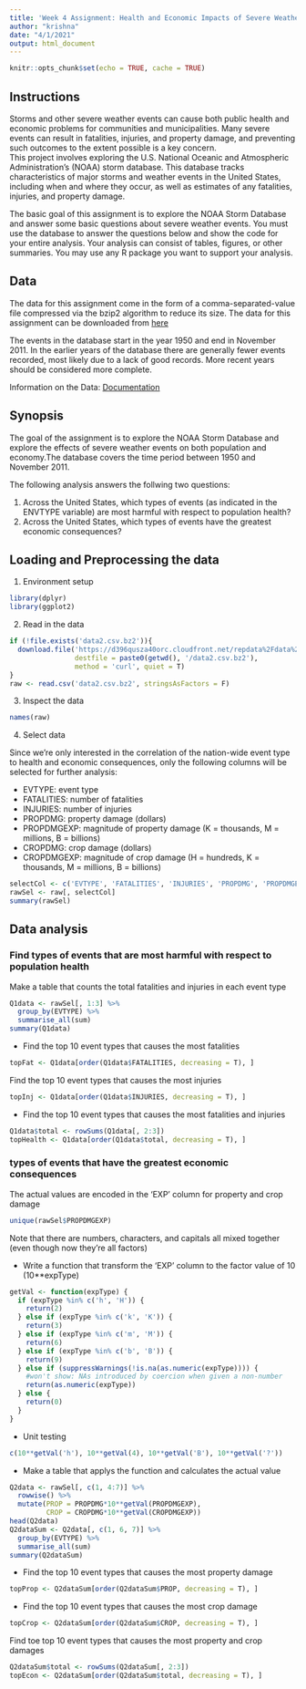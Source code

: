 ```yaml
---
title: 'Week 4 Assignment: Health and Economic Impacts of Severe Weather'
author: "krishna"
date: "4/1/2021"
output: html_document
---
```


```r
knitr::opts_chunk$set(echo = TRUE, cache = TRUE)
```

## Instructions

Storms and other severe weather events can cause both public health and economic problems for communities and municipalities. Many severe events can result in fatalities, injuries, and property damage, and preventing such outcomes to the extent possible is a key concern.  
This project involves exploring the U.S. National Oceanic and Atmospheric Administration's (NOAA) storm database. This database tracks characteristics of major storms and weather events in the United States, including when and where they occur, as well as estimates of any fatalities, injuries, and property damage.

The basic goal of this assignment is to explore the NOAA Storm Database and answer some basic questions about severe weather events. You must use the database to answer the questions below and show the code for your entire analysis. Your analysis can consist of tables, figures, or other summaries. You may use any R package you want to support your analysis.

## Data

The data for this assignment come in the form of a comma-separated-value file compressed via the bzip2 algorithm to reduce its size. The data for this assignment can be downloaded from [here](Storm Data)  

The events in the database start in the year 1950 and end in November 2011. In the earlier years of the database there are generally fewer events recorded, most likely due to a lack of good records. More recent years should be considered more complete.

Information on the Data: [Documentation](https://d396qusza40orc.cloudfront.net/repdata%2Fpeer2_doc%2Fpd01016005curr.pdf)

## Synopsis

The goal of the assignment is to explore the NOAA Storm Database and explore the effects of severe weather events on both population and economy.The database covers the time period between 1950 and November 2011.

The following analysis answers the follwing two questions: 

  1. Across the United States, which types of events (as indicated in the ENVTYPE variable) are most harmful with respect to population health?  
  2. Across the United States, which types of events have the greatest economic consequences?  

## Loading and Preprocessing the data 

1. Environment setup

```r
library(dplyr)
library(ggplot2)
```

2.  Read in the data
```r
if (!file.exists('data2.csv.bz2')){
  download.file('https://d396qusza40orc.cloudfront.net/repdata%2Fdata%2FStormData.csv.bz2',
                destfile = paste0(getwd(), '/data2.csv.bz2'),
                method = 'curl', quiet = T)
}
raw <- read.csv('data2.csv.bz2', stringsAsFactors = F)
```

3. Inspect the data  
```r
names(raw)
```

4. Select data  

Since we're only interested in the correlation of the nation-wide event type to health and economic consequences, only the following columns will be selected for further analysis:  

- EVTYPE: event type  
- FATALITIES: number of fatalities  
- INJURIES: number of injuries  
- PROPDMG: property damage (dollars)  
- PROPDMGEXP: magnitude of property damage (K = thousands, M = millions, B = billions)  
- CROPDMG: crop damage (dollars)  
- CROPDMGEXP: magnitude of crop damage (H = hundreds, K = thousands, M = millions, B = billions)  

```r
selectCol <- c('EVTYPE', 'FATALITIES', 'INJURIES', 'PROPDMG', 'PROPDMGEXP', 'CROPDMG', 'CROPDMGEXP')
rawSel <- raw[, selectCol]
summary(rawSel)
```

## Data analysis

### Find types of events that are most harmful with respect to population health

 Make a table that counts the total fatalities and injuries in each event type  
```r
Q1data <- rawSel[, 1:3] %>% 
  group_by(EVTYPE) %>%
  summarise_all(sum)
summary(Q1data)
```

- Find the top 10 event types that causes the most fatalities  

```r
topFat <- Q1data[order(Q1data$FATALITIES, decreasing = T), ]
```

 Find the top 10 event types that causes the most injuries  
```r
topInj <- Q1data[order(Q1data$INJURIES, decreasing = T), ]
```

- Find the top 10 event types that causes the most fatalities and injuries
```r
Q1data$total <- rowSums(Q1data[, 2:3])
topHealth <- Q1data[order(Q1data$total, decreasing = T), ]
```

### types of events that have the greatest economic consequences  

The actual values are encoded in the 'EXP' column for property and crop damage  

```r
unique(rawSel$PROPDMGEXP)
```
Note that there are numbers, characters, and capitals all mixed together (even though now they're all factors)

- Write a function that transform the 'EXP' column to the factor value of 10 (10**expType)  

```r
getVal <- function(expType) {
  if (expType %in% c('h', 'H')) {
    return(2)
  } else if (expType %in% c('k', 'K')) {
    return(3)
  } else if (expType %in% c('m', 'M')) {
    return(6)
  } else if (expType %in% c('b', 'B')) {
    return(9)
  } else if (suppressWarnings(!is.na(as.numeric(expType)))) {
    #won't show: NAs introduced by coercion when given a non-number
    return(as.numeric(expType))
  } else {
    return(0)
  }
}
```


- Unit testing  
```r
c(10**getVal('h'), 10**getVal(4), 10**getVal('B'), 10**getVal('?'))
```

- Make a table that applys the function and calculates the actual value
```r
Q2data <- rawSel[, c(1, 4:7)] %>%
  rowwise() %>%
  mutate(PROP = PROPDMG*10**getVal(PROPDMGEXP), 
         CROP = CROPDMG*10**getVal(CROPDMGEXP))
head(Q2data)
Q2dataSum <- Q2data[, c(1, 6, 7)] %>%
  group_by(EVTYPE) %>%
  summarise_all(sum)
summary(Q2dataSum)
```
- Find the top 10 event types that causes the most property damage  

```r
topProp <- Q2dataSum[order(Q2dataSum$PROP, decreasing = T), ]
```

- Find the top 10 event types that causes the most crop damage  
```r
topCrop <- Q2dataSum[order(Q2dataSum$CROP, decreasing = T), ]
```

 Find toe top 10 event types that causes the most property and crop damages  
 
```r
Q2dataSum$total <- rowSums(Q2dataSum[, 2:3])
topEcon <- Q2dataSum[order(Q2dataSum$total, decreasing = T), ]
```

   

